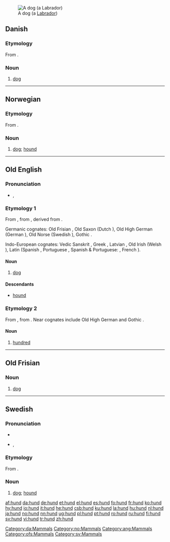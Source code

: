 {{see|Hund}}
[[Image:YellowLabradorLooking.jpg|thumb|A dog (a [[Labrador]])]]
==Danish==

===Etymology===
From {{ON.|da}} {{term|hundr|lang=non}}.

===Noun===
{{da-noun|en|hund|hunden|hunde|hundene|g=c}}

# [[dog]]

[[Category:da:Mammals]]

----

==Norwegian==

===Etymology===
From {{ON.|no}} {{term|hundr|lang=non}}.

===Noun===
{{no-noun-m1|hund}}

# [[dog]]; [[hound]]

[[Category:no:Mammals]]

----

==Old English==

===Pronunciation===
*{{IPA|/hʊnd/}}, {{SAMPA|/hUnd/}}

===Etymology 1===
From {{proto|Germanic|hundaz|lang=ang}}, from {{proto|Indo-European|k̑u̯n̥tós|lang=ang}}, derived from {{proto|Indo-European|k̑u̯ōn|dog|lang=ang}}.

Germanic cognates: Old Frisian {{term|hund|lang=ofs}}, Old Saxon {{term|hund|lang=osx}} (Dutch {{term|hond|lang=nl}}), Old High German {{term|hunt|lang=goh}} (German {{term|Hund|lang=de}}), Old Norse {{term|hundr|lang=non}} (Swedish {{term|hund|lang=sv}}), Gothic {{term|sc=Goth|𐌷𐌿𐌽𐌳𐍃|tr=hunds|lang=got}}.

Indo-European cognates: Vedic Sanskrit {{term|sc=Deva|श्वा|lang=sa}}, Greek {{term|sc=Grek|κύων|lang=el}}, Latvian {{term|suns|lang=lv}}, Old Irish {{term|cú|lang=sga}} (Welsh {{term|ci|lang=cy}}), Latin {{term|canis|lang=la}} (Spanish {{term|can|lang=es}}, Portuguese {{term|cão|lang=pt}}, Spanish & Portuguese: {{term|canino|lang=es}}, French {{term|chien|lang=fr}}).

====Noun====
{{infl|ang|noun|g=m|[[Wiktionary Appendix:Old English strong declension|-es]]|}}

# [[dog]]

====Descendants====
*[[hound]]

===Etymology 2===
From {{proto|Germanic|hundam|lang=ang}}, from {{proto|Indo-European|kmtó-m|lang=ang}}. Near cognates include Old High German {{term|hund|lang=goh}} and Gothic {{term|sc=Goth|𐌷𐌿𐌽𐌳|lang=got}}.

====Noun====
{{infl|ang|noun|g=n|[[Wiktionary Appendix:Old English strong declension|-es]]|}}

# [[hundred]]

[[Category:ang:Mammals]]

----

==Old Frisian==

===Noun===
{{infl|ofs|noun|g=m}}

# [[dog]]

[[Category:ofs:Mammals]]

----

==Swedish==

===Pronunciation===
*{{audio|Sv-hund.ogg|audio}}
*{{IPA|/hɵnd/}}, {{SAMPA|/hu0nd/}}

===Etymology===
From {{ON.|sv}} {{term|hundr|lang=non}}.

===Noun===
{{infl|sv|noun|g=c}}
{{sv-noun-reg-ar}}

# [[dog]]; [[hound]]

[[Category:sv:Mammals]]

[[af:hund]]
[[da:hund]]
[[de:hund]]
[[et:hund]]
[[el:hund]]
[[es:hund]]
[[fo:hund]]
[[fr:hund]]
[[ko:hund]]
[[hy:hund]]
[[io:hund]]
[[it:hund]]
[[he:hund]]
[[csb:hund]]
[[ku:hund]]
[[la:hund]]
[[hu:hund]]
[[nl:hund]]
[[ja:hund]]
[[no:hund]]
[[nn:hund]]
[[ug:hund]]
[[pl:hund]]
[[pt:hund]]
[[ro:hund]]
[[ru:hund]]
[[fi:hund]]
[[sv:hund]]
[[vi:hund]]
[[tr:hund]]
[[zh:hund]]